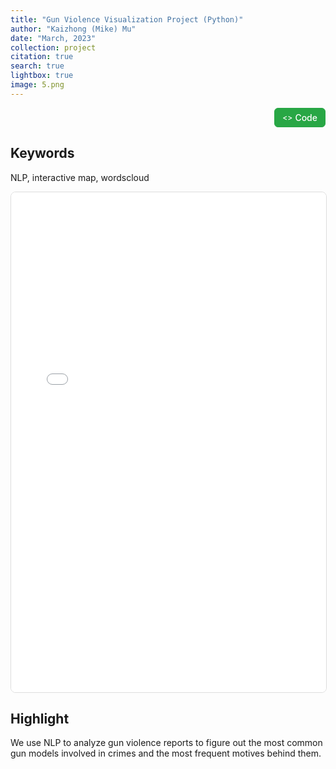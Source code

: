 ```yaml
---
title: "Gun Violence Visualization Project (Python)"
author: "Kaizhong (Mike) Mu"
date: "March, 2023"
collection: project
citation: true
search: true
lightbox: true
image: 5.png
---  
```


```{=html}
<div style="text-align: right; margin-bottom: 10px;">
    <a href="https://github.com/Kaizhongmu/Gun_Violence_Visualization" target="_blank" style="text-decoration: none; color: #fff; background-color: #28a745; border: 1px solid #28a745; padding: 6px 12px; border-radius: 6px; font-size: 14px; font-family: -apple-system, BlinkMacSystemFont, 'Segoe UI', sans-serif; display: inline-flex; align-items: center; gap: 4px; font-weight: 500;">
        <span style="font-size: 12px;">&lt;&gt;</span> Code
    </a>
</div>
```

## Keywords

NLP, interactive map, wordscloud


<iframe src="Final_Project_Group1.html" 
        width="100%" 
        height="800px" 
        style="border: 1px solid #ddd; border-radius: 8px;">
    <p>Your browser does not support iframes. 
       <a href="Final_Project_Group1.html" target="_blank">Open Project Report</a>
    </p>
</iframe>

## Highlight

We use NLP to analyze gun violence reports to figure out the most common gun models involved in crimes and the most frequent motives behind them.
